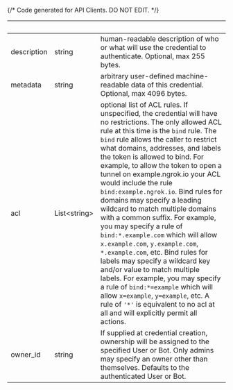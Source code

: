 {/* Code generated for API Clients. DO NOT EDIT. */}

| &nbsp;      | &nbsp;             | &nbsp;                                                                                                                                                                                                                                                                                                                                                                                                                                                                                                                                                                                                                                                                                                                                                                                                                                                                                                                           |
| ----------- | ------------------ | -------------------------------------------------------------------------------------------------------------------------------------------------------------------------------------------------------------------------------------------------------------------------------------------------------------------------------------------------------------------------------------------------------------------------------------------------------------------------------------------------------------------------------------------------------------------------------------------------------------------------------------------------------------------------------------------------------------------------------------------------------------------------------------------------------------------------------------------------------------------------------------------------------------------------------- |
| description | string             | human-readable description of who or what will use the credential to authenticate. Optional, max 255 bytes.                                                                                                                                                                                                                                                                                                                                                                                                                                                                                                                                                                                                                                                                                                                                                                                                                      |
| metadata    | string             | arbitrary user-defined machine-readable data of this credential. Optional, max 4096 bytes.                                                                                                                                                                                                                                                                                                                                                                                                                                                                                                                                                                                                                                                                                                                                                                                                                                       |
| acl         | List&lt;string&gt; | optional list of ACL rules. If unspecified, the credential will have no restrictions. The only allowed ACL rule at this time is the `bind` rule. The `bind` rule allows the caller to restrict what domains, addresses, and labels the token is allowed to bind. For example, to allow the token to open a tunnel on example.ngrok.io your ACL would include the rule `bind:example.ngrok.io`. Bind rules for domains may specify a leading wildcard to match multiple domains with a common suffix. For example, you may specify a rule of `bind:*.example.com` which will allow `x.example.com`, `y.example.com`, `*.example.com`, etc. Bind rules for labels may specify a wildcard key and/or value to match multiple labels. For example, you may specify a rule of `bind:*=example` which will allow `x=example`, `y=example`, etc. A rule of `'*'` is equivalent to no acl at all and will explicitly permit all actions. |
| owner_id    | string             | If supplied at credential creation, ownership will be assigned to the specified User or Bot. Only admins may specify an owner other than themselves. Defaults to the authenticated User or Bot.                                                                                                                                                                                                                                                                                                                                                                                                                                                                                                                                                                                                                                                                                                                                  |

